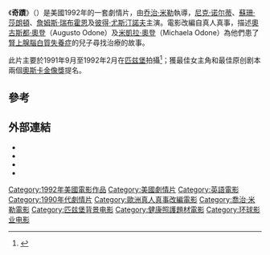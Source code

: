 {{for|對於[[腎上腺腦白質失養症|腎上腺腦白質失養症]]（adrenoleukodystrophy, ALD）的治療|羅倫佐的油}}
{{for|奇蹟的其他意思|奇迹 (消歧义)}}
{{refimprove|time=2016-12-12T13:57:23+00:00}}
{{noteTA
|T=zh-tw:羅倫佐的油 (電影); zh-hk:奇蹟 (1992年電影); zh-cn:罗伦佐的油 (电影);
|G1=Show
|1=zh-tw:羅倫佐的油; zh-hk:奇蹟; zh-cn:罗伦佐的油;}}
{{Infobox film
| name           = 奇蹟
| original_name = Lorenzo's Oil 
| hk_name = 奇蹟
| tw_name = 羅倫佐的油
| image          = Lorenzos oil.jpg
| caption        = 宣傳海報
| director       = [[乔治·米勒|乔治·米勒]]
| producer       = Doug Mitchell<br />乔治·米勒
| writer         = 乔治·米勒<br />[[Nick_Enright|Nick Enright]]
| narrator       =
| starring       = [[尼克·诺尔蒂|尼克·诺尔蒂]]<br />[[蘇珊·莎朗頓|蘇珊·莎朗頓]]<br />[[彼得·尤斯汀諾夫|彼得·尤斯汀諾夫]]
| music          =
| cinematography = [[John_Seale|John Seale]]
| editing        = [[Richard_Francis-Bruce|Richard Francis-Bruce]]<br />[[Marcus_D'Arcy|Marcus D'Arcy]]
| distributor    = [[环球影业|环球影业]]
| released       = {{Film date|1992|12|30}} {{small|(limited)}}
| runtime        = 129分鐘
| country        = 美國
| language       = 英語
| budget         = [[美元|$]]3千萬（估計）+ NBC的$9萬
| gross          = $7,286,310
}}

《'''奇蹟'''》（{{lang-en|''Lorenzo's Oil''}}）是美國1992年的一套劇情片，由[[乔治·米勒|乔治·米勒]]執導，[[尼克·诺尔蒂|尼克·诺尔蒂]]、[[蘇珊·莎朗頓|蘇珊·莎朗頓]]、[[詹姆斯·瑞布霍恩|詹姆斯·瑞布霍恩]]及[[彼得·尤斯汀諾夫|彼得·尤斯汀諾夫]]主演。電影改編自真人真事，描述[[奧古斯都·奧登|奧古斯都·奧登]]（Augusto Odone）及[[米凱拉·奧登|米凱拉·奧登]]（Michaela Odone）為他們患了[[腎上腺腦白質失養症|腎上腺腦白質失養症]]的兒子尋找治療的故事。

此片主要於1991年9月至1992年2月在[[匹兹堡|匹兹堡]]拍攝<ref>{{cite news| title= Pittsburgh - City lands good share of movies| url= http://news.google.com/newspapers?id=V19cAAAAIBAJ&sjid=s1YNAAAAIBAJ&pg=1397%2C300980| date= 10 December 1995| work= The Vindicator| accessdate= 2013-10-10| archive-date= 2020-06-25| archive-url= https://web.archive.org/web/20200625062410/https://news.google.com/newspapers?id=V19cAAAAIBAJ&sjid=s1YNAAAAIBAJ&pg=1397,300980}}</ref>；獲最佳女主角和最佳原创剧本兩個[[奧斯卡金像獎|奧斯卡金像獎]]提名。

==參考==
{{reflist}}

==外部連結==
* {{IMDb title|0104756|Lorenzo's Oil}}
* {{Allmovie title|30056|Lorenzo's Oil}}
* {{rotten-tomatoes|lorenzos_oil|Lorenzo's Oil}}
* {{Mojo title|lorenzosoil|Lorenzo's Oil}}

{{喬治·米勒}}
{{DEFAULTSORT:Lorenzo's Oil}}
[[Category:1992年美國電影作品|Category:1992年美國電影作品]]
[[Category:美國劇情片|Category:美國劇情片]]
[[Category:英語電影|Category:英語電影]]
[[Category:1990年代劇情片|Category:1990年代劇情片]]
[[Category:歐洲真人真事改編電影|Category:歐洲真人真事改編電影]]
[[Category:喬治·米勒電影|Category:喬治·米勒電影]]
[[Category:匹兹堡背景电影|Category:匹兹堡背景电影]]
[[Category:健康照護題材電影|Category:健康照護題材電影]]
[[Category:环球影业电影|Category:环球影业电影]]
